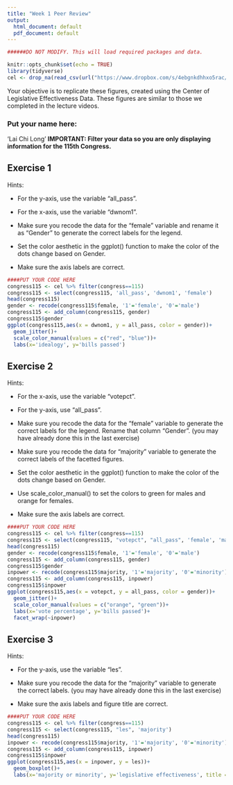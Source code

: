 ```yaml
---
title: "Week 1 Peer Review"
output:
  html_document: default
  pdf_document: default
---
```


```r


######DO NOT MODIFY. This will load required packages and data.

knitr::opts_chunk$set(echo = TRUE)
library(tidyverse)
cel <- drop_na(read_csv(url("https://www.dropbox.com/s/4ebgnkdhhxo5rac/cel_volden_wiseman%20_coursera.csv?raw=1")))
```

Your objective is to replicate these figures, created using the Center of Legislative Effectiveness Data. These figures are similar to those we completed in the lecture videos.

### Put your name here:
'Lai Chi Long'
**IMPORTANT: Filter your data so you are only displaying information for the 115th Congress.**

## Exercise 1
Hints:

* For the y-axis, use the variable "all_pass".

* For the x-axis, use the variable "dwnom1".

* Make sure you recode the data for the "female" variable and rename it as "Gender" to generate the correct labels for the legend.

* Set the color aesthetic in the ggplot() function to make the color of the dots change based on Gender.

* Make sure the axis labels are correct.

```r
####PUT YOUR CODE HERE
congress115 <- cel %>% filter(congress==115)
congress115 <- select(congress115, 'all_pass', 'dwnom1', 'female')
head(congress115)
gender <- recode(congress115$female, '1'='female', '0'='male') 
congress115 <- add_column(congress115, gender)
congress115$gender
ggplot(congress115,aes(x = dwnom1, y = all_pass, color = gender))+ 
  geom_jitter()+
  scale_color_manual(values = c("red", "blue"))+
  labs(x='idealogy', y='bills passed')
```

## Exercise 2

Hints:

* For the x-axis, use the variable "votepct".

* For the y-axis, use "all_pass".

* Make sure you recode the data for the "female" variable to generate the correct labels for the legend. Rename that column "Gender". (you may have already done this in the last exercise)

* Make sure you recode the data for "majority" variable to generate the correct labels of the facetted figures.

* Set the color aesthetic in the ggplot() function to make the color of the dots change based on Gender.

* Use scale_color_manual() to set the colors to green for males and orange for females.

* Make sure the axis labels are correct.


```r
####PUT YOUR CODE HERE
congress115 <- cel %>% filter(congress==115)
congress115 <- select(congress115, "votepct", "all_pass", 'female', 'majority')
head(congress115)
gender <- recode(congress115$female, '1'='female', '0'='male') 
congress115 <- add_column(congress115, gender)
congress115$gender
inpower <- recode(congress115$majority, '1'='majority', '0'='minority') 
congress115 <- add_column(congress115, inpower)
congress115$inpower
ggplot(congress115,aes(x = votepct, y = all_pass, color = gender))+ 
  geom_jitter()+
  scale_color_manual(values = c("orange", "green"))+
  labs(x='vote percentage', y='bills passed')+
  facet_wrap(~inpower)
```

## Exercise 3

Hints:

* For the y-axis, use the variable "les".

* Make sure you recode the data for the "majority" variable to generate the correct labels. (you may have already done this in the last exercise)

* Make sure the axis labels and figure title are correct.


```r

####PUT YOUR CODE HERE
congress115 <- cel %>% filter(congress==115)
congress115 <- select(congress115, "les", 'majority')
head(congress115)
inpower <- recode(congress115$majority, '1'='majority', '0'='minority') 
congress115 <- add_column(congress115, inpower)
congress115$inpower
ggplot(congress115,aes(x = inpower, y = les))+ 
  geom_boxplot()+
  labs(x='majority or minority', y='legislative effectiveness', title = 'LES in the 115th Congress')
```
